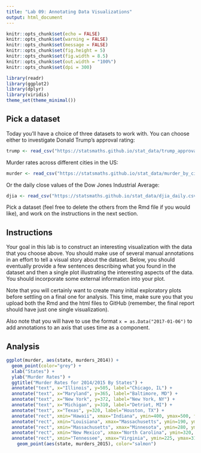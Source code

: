 ```yaml
---
title: "Lab 09: Annotating Data Visualizations"
output: html_document
---
```


```r
knitr::opts_chunk$set(echo = FALSE)
knitr::opts_chunk$set(warning = FALSE)
knitr::opts_chunk$set(message = FALSE)
knitr::opts_chunk$set(fig.height = 5)
knitr::opts_chunk$set(fig.width = 8.5)
knitr::opts_chunk$set(out.width = "100%")
knitr::opts_chunk$set(dpi = 300)

library(readr)
library(ggplot2)
library(dplyr)
library(viridis)
theme_set(theme_minimal())
```

## Pick a dataset

Today you'll have a choice of three datasets to work with. You can choose
either to investigate Donald Trump's approval rating:

```r
trump <- read_csv("https://statsmaths.github.io/stat_data/trump_approval.csv")
```

Murder rates across different cities in the US:

```r
murder <- read_csv("https://statsmaths.github.io/stat_data/murder_by_city.csv")
```

Or the daily close values of the Dow Jones Industrial Average:

```r
djia <- read_csv("https://statsmaths.github.io/stat_data/djia_daily.csv")
```

Pick a dataset (feel free to delete the others from the Rmd file if you would
like), and work on the instructions in the next section.

## Instructions

Your goal in this lab is to construct an interesting visualization with the
data that you choose above. You should make use of several manual annotations
in an effort to tell a visual story about the dataset. Below, you should
eventually provide a few sentences describing what you found in the dataset
and then a single plot illustrating the interesting aspects of the data.
You should incorporate some external information into your plot.

Note that you will certainly want to create many initial exploratory plots
before settling on a final one for analysis. This time, make sure you that you
upload both the Rmd and the html files to GitHub (remember, the final report
should have just one single visualization).

Also note that you will have to use the format `x = as.Data("2017-01-06")` to
add annotations to an axis that uses time as a component.

## Analysis

```r
ggplot(murder, aes(state, murders_2014)) +
  geom_point(color="grey") +
  xlab("States") +
  ylab("Murder Rates") +
  ggtitle("Murder Rates for 2014/2015 By States") +
  annotate("text", x="Illinois", y=505, label="Chicago, IL") +
  annotate("text", x="Maryland", y=365, label="Baltimore, MD") +
  annotate("text", x="New York", y=372, label="New York, NY") +
  annotate("text", x="Michigan", y=310, label="Detriot, MI") +
  annotate("text", x="Texas", y=320, label="Houston, TX") +
  annotate("rect", xmin="Hawaii", xmax="Indiana", ymin=400, ymax=500, fill="blue", alpha=0.075) +
  annotate("rect", xmin="Louisiana", xmax="Massachusetts", ymin=190, ymax=360, fill="blue", alpha=0.075) +
  annotate("rect", xmin="Massachusetts", xmax="Minnesota", ymin=280, ymax=300, fill="blue", alpha=0.075) +
  annotate("rect", xmin="New Mexico", xmax="North Carolina", ymin=320, ymax=365, fill="blue", alpha=0.075) +
  annotate("rect", xmin="Tennessee", xmax="Virginia", ymin=225, ymax=315, fill="blue", alpha=0.075) +
    geom_point(aes(state, murders_2015), color="salmon") 
```









